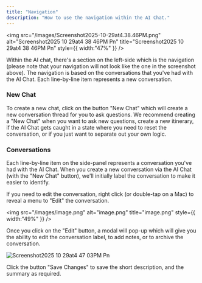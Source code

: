 ```yaml
---
title: "Navigation"
description: "How to use the navigation within the AI Chat."
---
```


<img
  src="/images/Screenshot2025-10-29at4.38.46PM.png"
  alt="Screenshot2025 10 29at4 38 46PM Pn"
  title="Screenshot2025 10 29at4 38 46PM Pn"
  style={{ width:"47%" }}
/>

Within the AI chat, there's a section on the left-side which is the navigation (please note that your navigation will not look like the one in the screenshot above). The navigation is based on the conversations that you've had with the AI Chat. Each line-by-line item represents a new conversation.

### New Chat

To create a new chat, click on the button "New Chat" which will create a new conversation thread for you to ask questions. We recommend creating a "New Chat" when you want to ask new questions, create a new itinerary, if the AI Chat gets caught in a state where you need to reset the conversation, or if you just want to separate out your own logic.

### Conversations

Each line-by-line item on the side-panel represents a conversation you've had with the AI Chat. When you create a new conversation via the AI Chat (with the "New Chat" button), we'll initially label the conversation to make it easier to identify.

If you need to edit the conversation, right click (or double-tap on a Mac) to reveal a menu to "Edit" the conversation.

<img
  src="/images/image.png"
  alt="image.png"
  title="image.png"
  style={{ width:"49%" }}
/>

Once you click on the "Edit" button, a modal will pop-up which will give you the ability to edit the conversation label, to add notes, or to archive the conversation.

![Screenshot2025 10 29at4 47 03PM Pn](/images/Screenshot2025-10-29at4.47.03PM.png)

Click the button "Save Changes" to save the short description, and the summary as required.